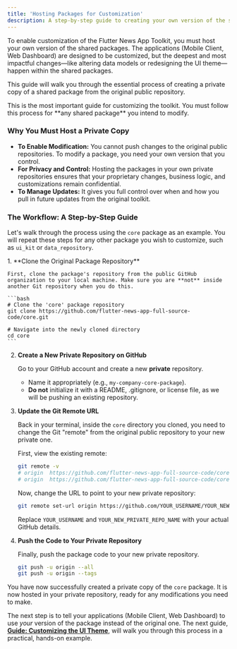 ```yaml
---
title: 'Hosting Packages for Customization'
description: A step-by-step guide to creating your own version of the shared packages to enable modification.
---
```


To enable customization of the Flutter News App Toolkit, you must host your own version of the shared packages. The applications (Mobile Client, Web Dashboard) are designed to be customized, but the deepest and most impactful changes—like altering data models or redesigning the UI theme—happen within the shared packages.

This guide will walk you through the essential process of creating a private copy of a shared package from the original public repository.

<Aside type="caution" title="Critical Step">
This is the most important guide for customizing the toolkit. You must follow this process for **any shared package** you intend to modify.
</Aside>

### Why You Must Host a Private Copy

-   **To Enable Modification:** You cannot push changes to the original public repositories. To modify a package, you need your own version that you control.
-   **For Privacy and Control:** Hosting the packages in your own private repositories ensures that your proprietary changes, business logic, and customizations remain confidential.
-   **To Manage Updates:** It gives you full control over when and how you pull in future updates from the original toolkit.

### The Workflow: A Step-by-Step Guide

Let's walk through the process using the `core` package as an example. You will repeat these steps for any other package you wish to customize, such as `ui_kit` or `data_repository`.

<Steps>
1.  **Clone the Original Package Repository**

    First, clone the package's repository from the public GitHub organization to your local machine. Make sure you are **not** inside another Git repository when you do this.

    ```bash
    # Clone the 'core' package repository
    git clone https://github.com/flutter-news-app-full-source-code/core.git
    
    # Navigate into the newly cloned directory
    cd core
    ```

2.  **Create a New Private Repository on GitHub**

    Go to your GitHub account and create a new **private** repository.
    -   Name it appropriately (e.g., `my-company-core-package`).
    -   **Do not** initialize it with a README, .gitignore, or license file, as we will be pushing an existing repository.

3.  **Update the Git Remote URL**

    Back in your terminal, inside the `core` directory you cloned, you need to change the Git "remote" from the original public repository to your new private one.

    First, view the existing remote:
    ```bash
    git remote -v
    # origin  https://github.com/flutter-news-app-full-source-code/core.git (fetch)
    # origin  https://github.com/flutter-news-app-full-source-code/core.git (push)
    ```

    Now, change the URL to point to your new private repository:
    ```bash
    git remote set-url origin https://github.com/YOUR_USERNAME/YOUR_NEW_PRIVATE_REPO_NAME.git
    ```
    Replace `YOUR_USERNAME` and `YOUR_NEW_PRIVATE_REPO_NAME` with your actual GitHub details.

4.  **Push the Code to Your Private Repository**

    Finally, push the package code to your new private repository.

    ```bash
    git push -u origin --all
    git push -u origin --tags
    ```

</Steps>

You have now successfully created a private copy of the `core` package. It is now hosted in your private repository, ready for any modifications you need to make.

The next step is to tell your applications (Mobile Client, Web Dashboard) to use *your* version of the package instead of the original one. The next guide, [**Guide: Customizing the UI Theme**](/docs/customization/guide-customizing-the-ui/), will walk you through this process in a practical, hands-on example.
